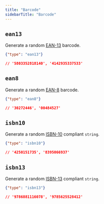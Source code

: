 ```yaml
---
title: "Barcode"
sidebarTitle: "Barcode"
---
```


## `ean13`

Generate a random [EAN-13](https://en.wikipedia.org/wiki/International_Article_Number) barcode.

```json
{"type": "ean13"}

// '5803352818140', '4142935337533'
```

## `ean8`

Generate a random [EAN-8](https://en.wikipedia.org/wiki/International_Article_Number) barcode.

```json
{"type": "ean8"}

// '30272446', '00484527'
```

## `isbn10`

[ISBN-10]: <https://en.wikipedia.org/wiki/International_Standard_Book_Number#ISBN-10_check_digit_calculation>

Generate a random [ISBN-10][ISBN-10] compliant `string`.

```json
{"type": "isbn10"}

// '4250151735', '8395066937'
```

## `isbn13`

[ISBN-13]: <https://en.wikipedia.org/wiki/International_Standard_Book_Number#ISBN-13_check_digit_calculation>

Generate a random [ISBN-13][ISBN-13] compliant `string`.

```json
{"type": "isbn13"}

// '9786881116078', '9785625528412'
```